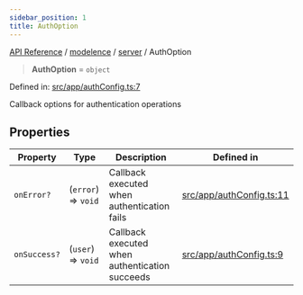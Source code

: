 ```yaml
---
sidebar_position: 1
title: AuthOption
---
```


[API Reference](/api-reference/modelence/server/type-aliases/../../../index) / [modelence](/api-reference/modelence/server/type-aliases/../../index) / [server](/api-reference/modelence/server/type-aliases/../index) / AuthOption

> **AuthOption** = `object`

Defined in: [src/app/authConfig.ts:7](https://github.com/modelence/modelence/blob/8aea121c28d43085703bc23e3f214d1fe2d4512f/packages/modelence/src/app/authConfig.ts#L7)

Callback options for authentication operations

## Properties

| Property | Type | Description | Defined in |
| ------ | ------ | ------ | ------ |
| <a id="onerror"></a> `onError?` | (`error`) => `void` | Callback executed when authentication fails | [src/app/authConfig.ts:11](https://github.com/modelence/modelence/blob/8aea121c28d43085703bc23e3f214d1fe2d4512f/packages/modelence/src/app/authConfig.ts#L11) |
| <a id="onsuccess"></a> `onSuccess?` | (`user`) => `void` | Callback executed when authentication succeeds | [src/app/authConfig.ts:9](https://github.com/modelence/modelence/blob/8aea121c28d43085703bc23e3f214d1fe2d4512f/packages/modelence/src/app/authConfig.ts#L9) |
